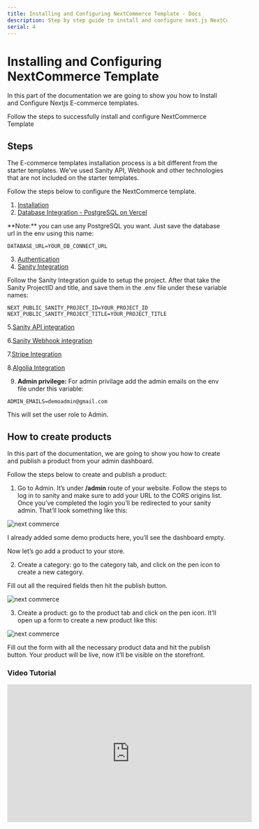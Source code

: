 ```yaml
---
title: Installing and Configuring NextCommerce Template - Docs
description: Step by step guide to install and configure next.js NextCommerce Template
serial: 4
---
```



# Installing and Configuring NextCommerce Template

In this part of the documentation we are going to show you how to Install and Configure Nextjs E-commerce templates.

Follow the steps to successfully install and configure NextCommerce Template

## Steps

The E-commerce templates installation process is a bit different from the starter templates.
We’ve used Sanity API, Webhook and other technologies that are not included on the starter templates.

Follow the steps below to configure the NextCommerce template.

1. [Installation](/docs/installation)
2. [Database Integration - PostgreSQL on Vercel ](/docs/database/postgresql)


<Callout type="info">
**Note:** you can use any PostgreSQL you want. Just save the database url in the env using this name:
</Callout>


```
DATABASE_URL=YOUR_DB_CONNECT_URL
```

3. [Authentication](/docs/authentication)
4. [Sanity Integration](/docs/sanity)

Follow the Sanity Integration guide to setup the project. After that take the Sanity ProjectID and title, and save them in the .env file under these variable names:

```
NEXT_PUBLIC_SANITY_PROJECT_ID=YOUR_PROJECT_ID
NEXT_PUBLIC_SANITY_PROJECT_TITLE=YOUR_PROJECT_TITLE
```

5.[Sanity API integration](/docs/sanity/api-integration)

6.[Sanity Webhook integration](/docs/sanity/webhook-integration)

7.[Stripe Integration](/docs/stripe)

8.[Algolia Integration](/docs/algolia)

9. **Admin privilege:**
   For admin privilage add the admin emails on the env file under this variable:

``` copy
ADMIN_EMAILS=demoadmin@gmail.com
```

This will set the user role to Admin.

## How to create products

In this part of the documentation, we are going to show you how to create and publish a product from your admin dashboard.

Follow the steps below to create and publish a product:

1. Go to Admin. It’s under **/admin** route of your website. Follow the steps to log in to sanity and make sure to add your URL to the CORS origins list.
   Once you’ve completed the login you’ll be redirected to your sanity admin. That’ll look something like this:

![next commerce](/docs/next-commerce-1.png)

I already added some demo products here, you’ll see the dashboard empty.

Now let’s go add a product to your store.

2. Create a category: go to the category tab, and click on the pen icon to create a new category.

Fill out all the required fields then hit the publish button.

![next commerce](/docs/next-commerce-2.png)

3. Create a product: go to the product tab and click on the pen icon. It’ll open up a form to create a new product like this:

![next commerce](/docs/next-commerce-3.png)

Fill out the form with all the necessary product data and hit the publish button.
Your product will be live, now it’ll be visible on the storefront.

### Video Tutorial

<iframe
	width="560"
	height="315"
	src="https://www.youtube.com/embed/zcjXJE7JECA?si=wFFQwuHtqtnH6aNN"
	title="YouTube video player"
	frameborder="0"
	allow="accelerometer; autoplay; clipboard-write; encrypted-media; gyroscope; picture-in-picture; web-share"
	allowfullscreen
></iframe>
